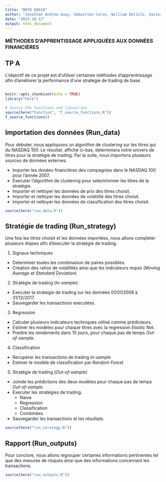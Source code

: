 ---
title: "MATH 60610"
author: "Jonathan Andrew Guay, Sébastien Caron, William Delisle, Xavier Marcoux"
date: "2023-10-13"
output: html_document
---

### **MÉTHODES D'APPRENTISSAGE APPLIQUÉES AUX DONNÉES FINANCIÈRES** 
## TP A 

L'objectif de ce projet est d'utiliser certaines méthodes d'apprentrissage 
afin d'améliorer la performance d'une stratégie de trading de base.

##  

```{r setup, include=FALSE}
knitr::opts_chunk$set(echo = TRUE)
library("here")

# Source the functions and librairies
source(here("Function", "f_source_functions.R"))
f_source_functions()
```

## Importation des données (Run_data)

Pour débuter, nous appliquons un algorithm de clustering sur les titres qui du NASDAQ 100. Le résultat, affiché ci-bas, determinera notre univers de titres pour la stratégie de trading.  Par la suite, nous importons plusieurs sources de données externes.

* Importer les donées financières des compagnies dans le NASDAQ 100 pour l'année 2007.
* Executer l'algorithm de clustering pour selectrionner les titres de la stratégie.
* Importer et nettoyer les données de prix des titres choisit.
* Importer et nettoyer les données de volatilité des titres choisit.
* Importer et nettoyer les données de classification des titres choisit.

```{r}
source(here("run_data.R"))
```
## Stratégie de trading (Run_strategy)

Une fois les titres choisit et les données importées, nous allons completer plusieurs étapes afin d'éxecuter la stratégie de trading.

1. Signaux techniques
  * Determiner toutes les combinaison de paires possibles.
  * Création des ratios de volatilités ainsi que les indicateurs requis (*Moving Average* et *Standard Deviation*)

2. Stratégie de trading (*In-sample*)
  * Executer la strategie de trading sur les données 01/01/2008 à 31/12/2017. 
  * Sauvegarder les transactions executées.

3. Regression
  * Calculer plusieurs indicateurs techniques utilisé comme prédicteurs.
  * Estimer les modèles pour chaque titres avec la regression *Elastic Net*.
  * Predire les rendements dans 10 jours, pour chaque pas de temps *Out-of-sample*.

4. Classification
  * Recupérer les transactions de trading *In-sample*
  * Estimer le modèle de classification par *Random Forest*
  
5. Stratégie de trading (*Out-of-sample*)
  * Joinde les prédictions des deux modèles pour chaque pas de temps *Out-of-sample*.
  * Executer les stratégies de trading.
    * Naive
    * Regression
    * Classification
    * Combinées
  * Sauvegarder les transactions et les résultats.


```{r message=FALSE, warning=FALSE}
source(here("run_strategy.R"))
```

## Rapport (Run_outputs)

Pour conclure, nous allons regrouper certaines informations pertinentes tel que des mesures de risques ainsi que des informations concernant les transactions.

```{r message=FALSE, warning=FALSE}
source(here("run_outputs.R"))
```







